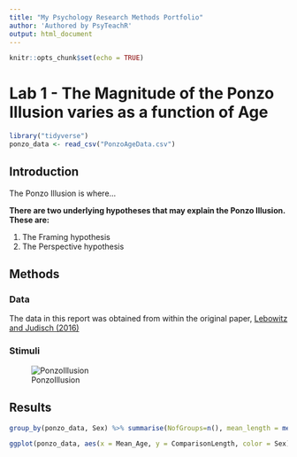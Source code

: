 ```yaml
---
title: "My Psychology Research Methods Portfolio"
author: 'Authored by PsyTeachR'
output: html_document
---
```


```r
knitr::opts_chunk$set(echo = TRUE)
```

# Lab 1 - The Magnitude of the Ponzo Illusion varies as a function of Age

```r
library("tidyverse")
ponzo_data <- read_csv("PonzoAgeData.csv")
```

## Introduction

The Ponzo Illusion is where...

**There are two underlying hypotheses that may explain the Ponzo Illusion. These are: **

1. The Framing hypothesis
2. The Perspective hypothesis

## Methods

### Data
The data in this report was obtained from within the original paper, [Lebowitz and Judisch (2016)]( https://www.jstor.org/stable/1420548?seq=1#page_scan_tab_contents)

### Stimuli
![PonzoIllusion](https://upload.wikimedia.org/wikipedia/en/8/89/Ponzo_Illusion.jpg)

## Results
```r
group_by(ponzo_data, Sex) %>% summarise(NofGroups=n(), mean_length = mean(ComparisonLength))
```

```r
ggplot(ponzo_data, aes(x = Mean_Age, y = ComparisonLength, color = Sex)) + geom_point()
```